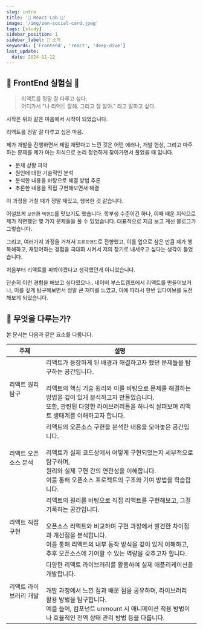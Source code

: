 ```yaml
---
slug: intro
title: '🔬 React Lab 🔬'
image: '/img/zen-social-card.jpeg'
tags: [study]
sidebar_position: 1
sidebar_label: 🔬 소개
keywords: ['Frontend', 'react', 'deep-dive']
last_update:
  date: 2024-11-12
---
```


## 🔬 FrontEnd 실험실 🔬

> 리액트를 정말 잘 다루고 싶다. <br/>
> 어디가서 "나 리액트 잘해. 그리고 잘 알아." 라고 말하고 싶다. <br/>

시작은 위와 같은 마음에서 시작이 되었습니다. <br/>

리액트를 정말 잘 다루고 싶은 마음.<br/>

제가 개발을 진행하면서 제일 재밌다고 느낀 것은 어떤 에러나, 개발 현상, 그리고 마주하는 문제를 제가 아는 지식으로 논리 정연하게 찾아가면서 풀었을 때 입니다.<br/>

<ul>
  <li>문제 상황 파악</li>
  <li>원인에 대한 기술적인 분석</li>
  <li>분석한 내용을 바탕으로 해결 방법 추론</li>
  <li>추론한 내용을 직접 구현해보면서 해결</li>
</ul>

이 과정을 거칠 때가 정말 재밌고, 행복한 것 같습니다.<br/>

어설프게 `보안`과 `백앤드`를 맛보기도 했습니다. 학부생 수준이긴 하나, 이때 배운 지식으로 제가 직면했던 몇 가지 문제들을 풀 수 있었습니다. 대표적으로 지금 보고 계신 블로그가 그렇습니다.<br/>

그리고, 여러가지 과정을 거쳐서 `프론트앤드`로 전향했고, 이를 업으로 삼은 만큼 제가 행복해하고, 재밌어하는 경험을 극대화 시켜서 저의 장기로 내세우고 싶다는 생각이 들었습니다.<br/>

처음부터 리액트를 파봐야겠다고 생각했던게 아니었습니다.<br/>

단순히 이런 경험을 해보고 싶다였으나.. 네이버 부스트캠프에서 리액트를 만들어보거나, 이를 깊게 탐구해보면서 정말 큰 재미를 느꼈고, 이에 따라서 한번 딥다이브를 도전해보게 되었습니다. <br/>

## 🤔 무엇을 다루는가?

본 문서는 다음과 같은 요소를 다룹니다.

<table>
  <thead>
    <th>주제</th>
    <th>설명</th>
  </thead>
  <tbody>
    <tr>
      <td>리액트 원리 탐구</td>
      <td>리액트가 등장하게 된 배경과 해결하고자 했던 문제들을 탐구하는 공간입니다.<br/><br/>리액트의 핵심 기술 원리와 이를 바탕으로 문제를 해결하는 방법을 깊이 있게 분석하고자 만들었습니다.<br/>또한, 관련된 다양한 라이브러리들을 하나씩 살펴보며 리액트 생태계를 이해하고자 합니다.</td>
    </tr>
    <tr>
      <td>리액트 오픈소스 분석</td>
      <td>리액트의 오픈소스 구현을 분석한 내용을 모아놓은 공간입니다.<br/><br/>리액트가 실제 코드상에서 어떻게 구현되었는지 세부적으로 탐구하며,<br/>원리와 실제 구현 간의 연관성을 이해합니다.<br/>이를 통해 오픈소스 프로젝트의 구조와 기여 방법을 학습합니다.</td>
    </tr>
    <tr>
      <td>리액트 직접 구현</td>
      <td>리액트의 원리를 바탕으로 직접 리액트를 구현해보고, 그걸 기록하는 공간입니다.<br/><br/>오픈소스 리액트와 비교하며 구현 과정에서 발견한 차이점과 개선점을 분석합니다.<br/>이를 통해 리액트의 내부 동작 방식을 깊이 있게 이해하고, 추후 오픈소스에 기여할 수 있는 역량을 갖추고자 합니다.</td>
    </tr>
    <tr>
      <td>리액트 라이브러리 개발</td>
      <td>다양한 리액트 라이브러리를 활용하여 실제 애플리케이션을 개발합니다.<br/><br/>개발 과정에서 느낀 점과 배운 점을 공유하며, 라이브러리 활용 방법을 탐구합니다.<br/>예를 들어, 컴포넌트 unmount 시 애니메이션 적용 방법이나 효율적인 전역 상태 관리 방법 등을 다룹니다.</td>
    </tr>
  </tbody>
</table>
